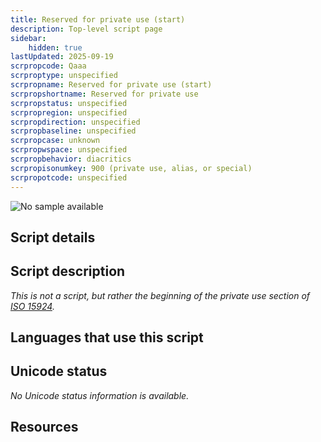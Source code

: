 ```yaml
---
title: Reserved for private use (start)
description: Top-level script page
sidebar:
    hidden: true
lastUpdated: 2025-09-19
scrpropcode: Qaaa
scrproptype: unspecified
scrpropname: Reserved for private use (start)
scrpropshortname: Reserved for private use
scrpropstatus: unspecified
scrpropregion: unspecified
scrpropdirection: unspecified
scrpropbaseline: unspecified
scrpropcase: unknown
scrpropwspace: unspecified
scrpropbehavior: diacritics
scrpropisonumkey: 900 (private use, alias, or special)
scrpropotcode: unspecified
---
```



![No sample available](../images/nosample.png)



## Script details

<ScriptDetails />

## Script description

_This is not a script, but rather the beginning of the private use section of [ISO 15924](http://www.unicode.org/iso15924/)._

## Languages that use this script

<WsList script='Qaaa' wsMax='5' />

## Unicode status

_No Unicode status information is available._

## Resources

<ScriptResources detailSummary='seemore' />

